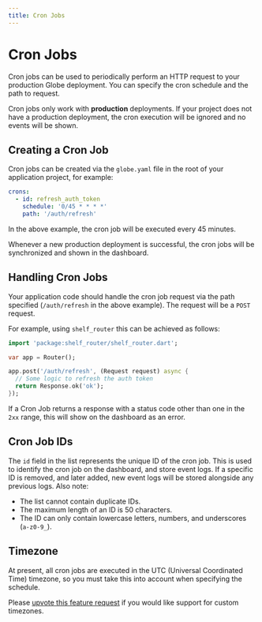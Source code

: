```yaml
---
title: Cron Jobs
---
```


# Cron Jobs

Cron jobs can be used to periodically perform an HTTP request to your production Globe deployment. You can specify the cron schedule and the path to request.

Cron jobs only work with **production** deployments. If your project does not have a production deployment, the cron execution will be ignored and no events will be shown.

## Creating a Cron Job

Cron jobs can be created via the `globe.yaml` file in the root of your application project, for example:

```yaml
crons:
  - id: refresh_auth_token
    schedule: '0/45 * * * *'
    path: '/auth/refresh'
```

In the above example, the cron job will be executed every 45 minutes.

Whenever a new production deployment is successful, the cron jobs will be synchronized and shown in the dashboard.

## Handling Cron Jobs

Your application code should handle the cron job request via the path specified (`/auth/refresh` in the above example). The request will be a `POST` request.

For example, using `shelf_router` this can be achieved as follows:

```dart
import 'package:shelf_router/shelf_router.dart';

var app = Router();

app.post('/auth/refresh', (Request request) async {
  // Some logic to refresh the auth token
  return Response.ok('ok');
});
```

If a Cron Job returns a response with a status code other than one in the `2xx` range, this will show on the dashboard as an error.

## Cron Job IDs

The `id` field in the list represents the unique ID of the cron job. This is used to identify the cron job on the dashboard, and store event logs.
If a specific ID is removed, and later added, new event logs will be stored alongside any previous logs. Also note:

- The list cannot contain duplicate IDs.
- The maximum length of an ID is 50 characters.
- The ID can only contain lowercase letters, numbers, and underscores (`a-z0-9_`).

## Timezone

At present, all cron jobs are executed in the UTC (Universal Coordinated Time) timezone, so you must take this into account when specifying the schedule.

Please [upvote this feature request](https://invertase.canny.io/globe/p/custom-cron-job-timezones) if you would like support for custom timezones.
